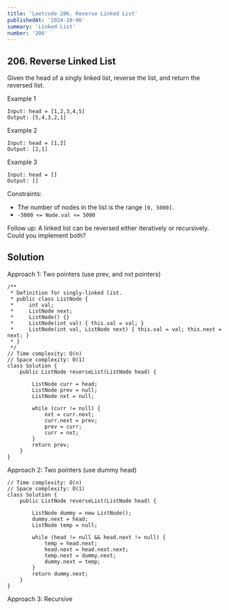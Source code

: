 ```yaml
---
title: 'Leetcode 206. Reverse Linked List'
publishedAt: '2024-10-06'
summary: 'Linked List'
number: '206'
---
```


## 206. Reverse Linked List

Given the head of a singly linked list, reverse the list, and return the reversed list.

Example 1
`````
Input: head = [1,2,3,4,5]
Output: [5,4,3,2,1]
`````

Example 2
`````
Input: head = [1,2]
Output: [2,1]
`````

Example 3
`````
Input: head = []
Output: []
`````

Constraints:

- The number of nodes in the list is the range `[0, 5000]`.
- `-5000 <= Node.val <= 5000`

Follow up: A linked list can be reversed either iteratively or recursively. Could you implement both?

## Solution
Approach 1: Two pointers (use prev, and nxt pointers)
````
/**
 * Definition for singly-linked list.
 * public class ListNode {
 *     int val;
 *     ListNode next;
 *     ListNode() {}
 *     ListNode(int val) { this.val = val; }
 *     ListNode(int val, ListNode next) { this.val = val; this.next = next; }
 * }
 */
// Time complexity: O(n)
// Space complexity: O(1)
class Solution {
    public ListNode reverseList(ListNode head) {
        
        ListNode curr = head;
        ListNode prev = null;
        ListNode nxt = null;
        
        while (curr != null) {
            nxt = curr.next;
            curr.next = prev;
            prev = curr;
            curr = nxt;
        }
        return prev;
    }
}
````

Approach 2: Two pointers (use dummy head)
````
// Time complexity: O(n)
// Space complexity: O(1)
class Solution {
    public ListNode reverseList(ListNode head) {
        
        ListNode dummy = new ListNode();
        dummy.next = head;
        ListNode temp = null;

        while (head != null && head.next != null) {
            temp = head.next;
            head.next = head.next.next;
            temp.next = dummy.next;
            dummy.next = temp;
        }
        return dummy.next;
    }
}
````

Approach 3: Recursive